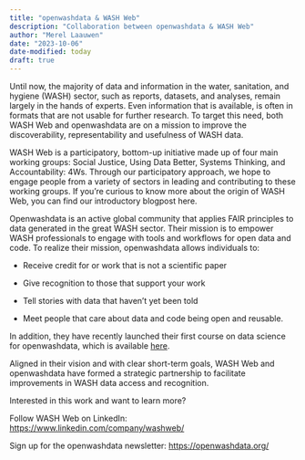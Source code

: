 ```yaml
---
title: "openwashdata & WASH Web"
description: "Collaboration between openwashdata & WASH Web"
author: "Merel Laauwen"
date: "2023-10-06"
date-modified: today
draft: true
---
```


Until now, the majority of data and information in the water, sanitation, and hygiene (WASH) sector, such as reports, datasets, and analyses, remain largely in the hands of experts. Even information that is available, is often in formats that are not usable for further research. To target this need, both WASH Web and openwashdata are on a mission to improve the discoverability, representability and usefulness of WASH data.

WASH Web is a participatory, bottom-up initiative made up of four main working groups: Social Justice, Using Data Better, Systems Thinking, and Accountability: 4Ws. Through our participatory approach, we hope to engage people from a variety of sectors in leading and contributing to these working groups. If you're curious to know more about the origin of WASH Web, you can find our introductory blogpost here.

Openwashdata is an active global community that applies FAIR principles to data generated in the great WASH sector. Their mission is to empower WASH professionals to engage with tools and workflows for open data and code. To realize their mission, openwashdata allows individuals to:

-   Receive credit for or work that is not a scientific paper

-   Give recognition to those that support your work

-   Tell stories with data that haven't yet been told

-   Meet people that care about data and code being open and reusable.

In addition, they have recently launched their first course on data science for openwashdata, which is available [here](https://ds4owd-001.github.io/website/).

Aligned in their vision and with clear short-term goals, WASH Web and openwashdata have formed a strategic partnership to facilitate improvements in WASH data access and recognition.

Interested in this work and want to learn more?

Follow WASH Web on LinkedIn: <https://www.linkedin.com/company/washweb/>

Sign up for the openwashdata newsletter: <https://openwashdata.org/>

